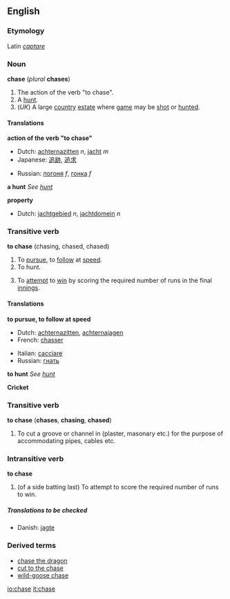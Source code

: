 ==English==
===Etymology===
Latin ''[[captare]]''
===Noun===
'''chase''' (''plural'' '''chases''')

#<!--NAction-->The action of the verb "to chase".
#<!--NHunt-->A [[hunt]].
#<!--NProperty-->(''UK'') A large [[country]] [[estate]] where [[game]] may be [[shoot|shot]] or [[hunt]]ed.

====Translations====

<!--NAction-->'''action of the verb "to chase"'''
{{top}}
<!--left column-->
*Dutch: [[achternazitten]] ''n'', [[jacht]] ''m''
*Japanese: [[追跡]], [[追求]]
{{mid}}
<!--right column-->
*Russian: [[погоня]] ''f'', [[гонка]] ''f''
{{bottom}}

<!--NHunt-->'''a hunt'''
''See [[hunt]]''

<!--NProperty-->'''property'''
{{top}}
*Dutch: [[jachtgebied]] ''n'', [[jachtdomein]] ''n''
{{mid}}
{{bottom}}

===Transitive verb===
'''to chase''' (chasing, chased, chased)

#<!--VTrPursue-->To [[pursue]], to [[follow]] at [[speed]].
#<!--VTrHunt-->To hunt.
#<!--VTrCricket-->{{cricket}} To [[attempt]] to [[win]] by scoring the required number of runs in the final [[innings]].

====Translations====

<!--VTrPursue-->'''to pursue, to follow at speed'''
{{top}}
<!--left column-->
*Dutch: [[achternazitten]], [[achternajagen]]
*French: [[chasser]]
{{mid}}
<!--right column-->
*Italian: [[cacciare]]
*Russian: [[гнать]]
{{bottom}}

<!--VTrHunt-->'''to hunt'''
''See [[hunt]]''

<!--VTrCricket-->'''Cricket'''
{{top}}
{{mid}}
{{bottom}}

===Transitive verb=== <!--different etymology from the above transitive verb-->
'''to chase''' ('''chases''', '''chasing''', '''chased''')

#<!--VTrCutGroove-->To cut a groove or channel in (plaster, masonary etc.) for the purpose of accommodating pipes, cables etc.

===Intransitive verb===
'''to chase'''

#{{VIntrCricket}} (of a side batting last) To attempt to score the required number of runs to win.

=====Translations to be checked=====
<!--Remove this section once all of the translations below have been moved into the tables above.-->
{{checktrans}}
*Danish: [[jagte]]

===Derived terms===
*[[chase the dragon]]
*[[cut to the chase]]
*[[wild-goose chase]]

[[io:chase]]
[[it:chase]]